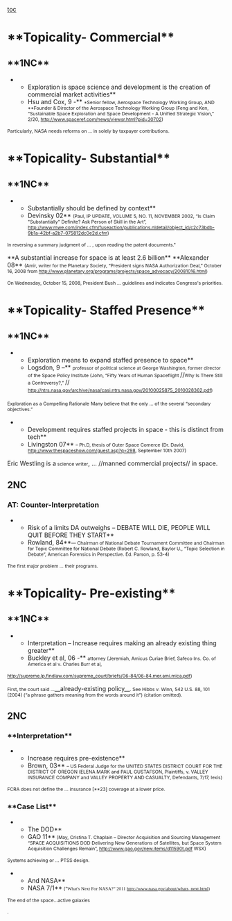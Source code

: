 [[toc]]
=**Topicality- Commercial**= 
==**1NC**== 
**Exploration is space science and development is the creation of commercial market activities**
**Hsu and Cox, 9 -** <span style="font-size: 8pt;">*Senior fellow, Aerospace Technology Working Group, AND **Founder & Director of the Aerospace Technology Working Group (Feng and Ken, “Sustainable Space Exploration and Space Development - A Unified Strategic Vision,” 2/20, http://www.spaceref.com/news/viewsr.html?pid=30702)</span>

<span style="font-size: 8pt;">Particularly, NASA needs reforms on … in solely by taxpayer contributions.</span>

=**Topicality- Substantial**= 
==**1NC**== 

**Substantially should be defined by context**
**Devinsky 02** <span style="font-size: 8pt;">(Paul, IP UPDATE, VOLUME 5, NO. 11, NOVEMBER 2002, “Is Claim "Substantially" Definite? Ask Person of Skill in the Art”, http://www.mwe.com/index.cfm/fuseaction/publications.nldetail/object_id/c2c73bdb-9b1a-42bf-a2b7-075812dc0e2d.cfm)</span>

<span style="font-size: 8pt;">In reversing a summary judgment of … , upon reading the patent documents."</span>


<span class="Underline">**A substantial increase for space is at least 2.6 billion**</span>
<span class="Underline">**Alexander 08** </span><span style="font-size: 8pt;">(Amir, writer for the Planetary Society, “President signs NASA Authorization Deal,” October 16, 2008 from http://www.planetary.org/programs/projects/space_advocacy/20081016.html)</span>

<span style="font-size: 8pt;">On Wednesday, October 15, 2008, President Bush … guidelines and indicates Congress's priorities.</span>

=**Topicality- Staffed Presence**= 
==**1NC**== 
**Exploration means to expand staffed presence to space**
**Logsdon, 9 –** <span style="font-size: 8pt;">professor of political science at George Washington, former director of the Space Policy Institute (John, “Fifty Years of Human Spaceflight </span>//<span style="font-size: 8pt;">Why Is There Still a Controversy?,” </span>// <span style="font-size: 8pt;">http://ntrs.nasa.gov/archive/nasa/casi.ntrs.nasa.gov/20100025875_2010028362.pdf)</span>

<span style="font-size: 8pt;">Exploration as a Compelling Rationale</span>
<span style="font-size: 8pt;">Many believe that the only … of the several “secondary objectives.”</span>

**Development requires staffed projects in space - this is distinct from tech**
**Livingston 07** <span style="font-size: 8pt;">– Ph.D, thesis of Outer Space Comerce (Dr. David, http://www.thespaceshow.com/guest.asp?q=298, September 10th 2007)</span>

<span class="Underline">Eric Westling is a</span><span style="font-size: 8pt;"> science writer</span><span class="Underline">, … </span>//manned commercial projects// <span class="Underline">in space.</span>
==<span class="Underline">2NC</span>== 
===AT: Counter-Interpretation=== 
**Risk of a limits DA outweighs – DEBATE WILL DIE, PEOPLE WILL QUIT BEFORE THEY START**
**Rowland, 84**<span style="font-size: 8pt;">— Chairman of National Debate Tournament Committee and Chairman for Topic Committee for National Debate (Robert C. Rowland, Baylor U., “Topic Selection in Debate”, American Forensics in Perspective. Ed. Parson, p. 53-4)</span>

<span style="font-size: 8pt;">The first major problem ... their programs.</span>
=**Topicality- Pre-existing**= 
==**1NC**== 
**Interpretation – Increase requires making an already existing thing greater**
**Buckley et al, 06 -** <span style="font-size: 8pt;">attorney (Jeremiah, Amicus Curiae Brief, Safeco Ins. Co. of America et al v. Charles Burr et al, </span>
<span style="font-size: 8pt;">http://supreme.lp.findlaw.com/supreme_court/briefs/06-84/06-84.mer.ami.mica.pdf)</span>

<span style="font-size: 8pt;">First, the court said ...</span>__already-existing policy__<span style="font-size: 8pt;">. See Hibbs v. Winn, 542 U.S. 88, 101 (2004) (“a phrase gathers meaning from the words around it”) (citation omitted). </span>
==2NC== 
===**Interpretation**=== 
**Increase requires pre-existence**
**Brown, 03** <span style="font-size: 8pt;">– US Federal Judge for the UNITED STATES DISTRICT COURT FOR THE DISTRICT OF OREGON (ELENA MARK and PAUL GUSTAFSON, Plaintiffs, v. VALLEY INSURANCE COMPANY and VALLEY PROPERTY AND CASUALTY, Defendants, 7/17, lexis)</span>

<span style="font-size: 8pt;">FCRA does not define the … insurance [**23] coverage at a lower price.</span>

===**Case List**=== 
**The DOD**
**GAO 11**<span style="font-size: 8pt;"> (May, Cristina T. Chaplain – Director Acquisition and Sourcing Management “SPACE ACQUISITIONS DOD Delivering New Generations of Satellites, but Space System Acquisition Challenges Remain”, http://www.gao.gov/new.items/d11590t.pdf WSX)</span>

<span style="font-size: 8pt;">Systems achieving or ... PTSS design.</span>

**And NASA**
**NASA 7/1**<span style="font-size: 8pt;"> (“</span><span style="font-family: Cambria,serif; font-size: 8pt;">What's Next For NASA?” 2011 http://www.nasa.gov/about/whats_next.html)</span>

<span style="font-size: 8pt;">The end of the space...active galaxies</span>

<span style="font-size: 8pt;">.</span>